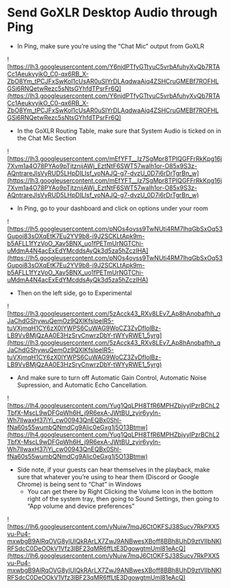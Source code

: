 # Send GoXLR Desktop Audio through Ping

- In Ping, make sure you’re using the “Chat Mic” output from GoXLR

![https://lh3.googleusercontent.com/Y6njdPTfyGTtyuC5vrbAfuhyXvQb7RTACc1AeukvyikO_C0-qx6RB_X-ZbO8Ym_tPCJFxSwKol1cUsAR0uSIYrDLAqdwaAjq4ZSHCruGMEBf7ROFHLGSi6RNQetwRezc5sNtsGYhfdTPsrFr6Q](https://lh3.googleusercontent.com/Y6njdPTfyGTtyuC5vrbAfuhyXvQb7RTACc1AeukvyikO_C0-qx6RB_X-ZbO8Ym_tPCJFxSwKol1cUsAR0uSIYrDLAqdwaAjq4ZSHCruGMEBf7ROFHLGSi6RNQetwRezc5sNtsGYhfdTPsrFr6Q)

- In the GoXLR Routing Table, make sure that System Audio is ticked on in the Chat Mic Section

![https://lh3.googleusercontent.com/mEfYFT__Iz7SgMpr8TPIQGFFrRkKpg16j7Xvm1a4O78PYAo9pTjtznijAWj_EztNtF6SWT57waIh1or-O85x9S3z-AQntrareJlsVyRUD5LHpDILIsf_yoNAJQ-g7-dvzU_0D7i6rDrTgrBn_w](https://lh3.googleusercontent.com/mEfYFT__Iz7SgMpr8TPIQGFFrRkKpg16j7Xvm1a4O78PYAo9pTjtznijAWj_EztNtF6SWT57waIh1or-O85x9S3z-AQntrareJlsVyRUD5LHpDILIsf_yoNAJQ-g7-dvzU_0D7i6rDrTgrBn_w)

- In Ping, go to your dashboard and click on options under your room

![https://lh5.googleusercontent.com/pNOs4ovss9TwNUti4RM7lhqGbSxOq53Gupoi83sOXqEtK7Eu2YV9b8-i9J2SCKLtApk9m-b5AFLL1fYzVoO_Xav5BNX_uo1fPETmUrNGTChi-uMdmA4N4acExEdYMcddsAyQk3d5za5hZczIHA](https://lh5.googleusercontent.com/pNOs4ovss9TwNUti4RM7lhqGbSxOq53Gupoi83sOXqEtK7Eu2YV9b8-i9J2SCKLtApk9m-b5AFLL1fYzVoO_Xav5BNX_uo1fPETmUrNGTChi-uMdmA4N4acExEdYMcddsAyQk3d5za5hZczIHA)

- Then on the left side, go to Experimental

![https://lh3.googleusercontent.com/5zAcck43_RXv8LEv7_Ap8hAnobafhh_qJaChdGShywuQemOz9QXIKfsIpeIR5-tuVXjmqH1CY6zX0lYWPS6CuWAG9WoCZ3ZvDfIolBz-LB9VvBMjQzAA0E3HzSryCnwrzDbY-tWYyRWE1_5yrg](https://lh3.googleusercontent.com/5zAcck43_RXv8LEv7_Ap8hAnobafhh_qJaChdGShywuQemOz9QXIKfsIpeIR5-tuVXjmqH1CY6zX0lYWPS6CuWAG9WoCZ3ZvDfIolBz-LB9VvBMjQzAA0E3HzSryCnwrzDbY-tWYyRWE1_5yrg)

- And make sure to turn off Automatic Gain Control, Automatic Noise Supression, and Automatic Echo Cancellation.

![https://lh4.googleusercontent.com/Yug1QqLPH8TfR6MPHZbjyyIPzrBChL2TbfX-MscL9wDFGpWh6H_j9R6exA-JWtBU_zyir6yyIn-Wh7lIwaxH37iYi_cw00943QnEQBx0Shl-fNa60s55wumbQNmdCg9AIic0eGxg1j5O13Btmw](https://lh4.googleusercontent.com/Yug1QqLPH8TfR6MPHZbjyyIPzrBChL2TbfX-MscL9wDFGpWh6H_j9R6exA-JWtBU_zyir6yyIn-Wh7lIwaxH37iYi_cw00943QnEQBx0Shl-fNa60s55wumbQNmdCg9AIic0eGxg1j5O13Btmw)

- Side note, if your guests can hear themselves in the playback, make sure that whatever you’re using to hear them (Discord or Google Chrome) is being sent to “Chat” in Windows
  - You can get there by Right Clicking the Volume Icon in the bottom right of the system tray, then going to Sound Settings, then going to “App volume and device preferences”

![https://lh6.googleusercontent.com/yNuiw7mqJ6CtOKFSJ38Sucv7RkPXX5vu-Pu4-mxwbgB9AlRqOVG8ylUlQkRArLX7ZwJ9ANBwesXBoff8BBh8UhD9ztVIIbNKIRFSdcC0DeOOkV1Vfz3lBF23qMR6ffLtE3DgowgtmUml81eAcQ](https://lh6.googleusercontent.com/yNuiw7mqJ6CtOKFSJ38Sucv7RkPXX5vu-Pu4-mxwbgB9AlRqOVG8ylUlQkRArLX7ZwJ9ANBwesXBoff8BBh8UhD9ztVIIbNKIRFSdcC0DeOOkV1Vfz3lBF23qMR6ffLtE3DgowgtmUml81eAcQ)
